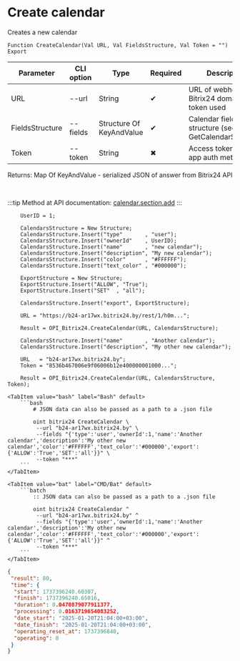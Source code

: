 ﻿---
sidebar_position: 2
---


# Create calendar
 Creates a new calendar



`Function CreateCalendar(Val URL, Val FieldsStructure, Val Token = "") Export`

  | Parameter | CLI option | Type | Required | Description |
  |-|-|-|-|-|
  | URL | --url | String | &#x2714; | URL of webhook or a Bitrix24 domain, when token used |
  | FieldsStructure | --fields | Structure Of KeyAndValue | &#x2714; | Calendar fields structure (see GetCalendarStructure) |
  | Token | --token | String | &#x2716; | Access token, when app auth method used |

  
  Returns:  Map Of KeyAndValue - serialized JSON of answer from Bitrix24 API

<br/>

:::tip
Method at API documentation: [calendar.section.add](https://apidocs.bitrix24.ru/api-reference/calendar/calendar-section-add.html)
:::
<br/>



```bsl title="1C:Enterprise/OneScript code example"
    UserID = 1;

    CalendarsStructure = New Structure;
    CalendarsStructure.Insert("type"       , "user");
    CalendarsStructure.Insert("ownerId"    , UserID);
    CalendarsStructure.Insert("name"       , "new calendar");
    CalendarsStructure.Insert("description", "My new calendar");
    CalendarsStructure.Insert("color"      , "#FFFFFF");
    CalendarsStructure.Insert("text_color" , "#000000");

    ExportStructure = New Structure;
    ExportStructure.Insert("ALLOW", "True");
    ExportStructure.Insert("SET"  , "all");

    CalendarsStructure.Insert("export", ExportStructure);

    URL = "https://b24-ar17wx.bitrix24.by/rest/1/h0m...";

    Result = OPI_Bitrix24.CreateCalendar(URL, CalendarsStructure);

    CalendarsStructure.Insert("name"       , "Another calendar");
    CalendarsStructure.Insert("description", "My other new calendar");

    URL   = "b24-ar17wx.bitrix24.by";
    Token = "8536b467006e9f06006b12e400000001000...";

    Result = OPI_Bitrix24.CreateCalendar(URL, CalendarsStructure, Token);
```
 

 <Tabs>
  
    <TabItem value="bash" label="Bash" default>
        ```bash
            # JSON data can also be passed as a path to a .json file
            
            oint bitrix24 CreateCalendar \
             --url "b24-ar17wx.bitrix24.by" \
             --fields "{'type':'user','ownerId':1,'name':'Another calendar','description':'My other new calendar','color':'#FFFFFF','text_color':'#000000','export':{'ALLOW':'True','SET':'all'}}" \
             --token "***"
        ```
    </TabItem>
  
    <TabItem value="bat" label="CMD/Bat" default>
        ```batch
            :: JSON data can also be passed as a path to a .json file
            
            oint bitrix24 CreateCalendar ^
             --url "b24-ar17wx.bitrix24.by" ^
             --fields "{'type':'user','ownerId':1,'name':'Another calendar','description':'My other new calendar','color':'#FFFFFF','text_color':'#000000','export':{'ALLOW':'True','SET':'all'}}" ^
             --token "***"
        ```
    </TabItem>
</Tabs>


```json title="Result"
{
 "result": 80,
 "time": {
  "start": 1737396240.60307,
  "finish": 1737396240.65016,
  "duration": 0.0470879077911377,
  "processing": 0.0163719654083252,
  "date_start": "2025-01-20T21:04:00+03:00",
  "date_finish": "2025-01-20T21:04:00+03:00",
  "operating_reset_at": 1737396840,
  "operating": 0
 }
}
```
